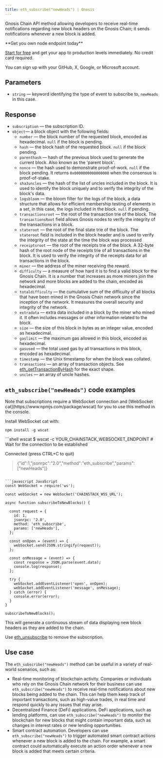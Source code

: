 ---
title: eth_subscribe("newHeads") | Gnosis
---

Gnosis Chain API method allowing developers to receive real-time notifications regarding new block headers on the Gnosis Chain; it sends notifications whenever a new block is added.

<Check>
**Get you own node endpoint today**

[Start for free](https://console.chainstack.com/) and get your app to production levels immediately. No credit card required.

You can sign up with your GitHub, X, Google, or Microsoft account.
</Check>


## Parameters

* `string` — keyword identifying the type of event to subscribe to, `newHeads` in this case.

## Response

* `subscription` — the subscription ID.
* `object`— a block object with the following fields:
  + `number` — the block number of the requested block, encoded as hexadecimal. `null` if the block is pending.
  + `hash` — the block hash of the requested block. `null` if the block pending.
  + `parenthash` — hash of the previous block used to generate the current block. Also known as the 'parent block'.
  + `nonce` — the hash used to demonstrate proof-of-work. `null` if the block pending. It returns `0x0000000000000000` when the consensus is proof-of-stake.
  + `sha3uncles` — the hash of the list of uncles included in the block. It is used to identify the block uniquely and to verify the integrity of the block's data.
  + `logsbloom` — the bloom filter for the logs of the block, a data structure that allows for efficient membership testing of elements in a set, in this case, the logs included in the block. `null` if pending.
  + `transactionsroot` — the root of the transaction trie of the block. The `transactionsRoot` field allows Gnosis nodes to verify the integrity of the transactions in a block.
  + `stateroot` — the root of the final state trie of the block. The `stateroot` field is included in the block header and is used to verify the integrity of the state at the time the block was processed
  + `receiptsroot` — the root of the receipts trie of the block. A 32-byte hash of the root node of the receipts trie of all transactions in the block. It is used to verify the integrity of the receipts data for all transactions in the block.
  + `miner` — the address of the miner receiving the reward.
  + `difficulty` — a measure of how hard it is to find a valid block for the Gnosis Chain. It is a number that increases as more miners join the network and more blocks are added to the chain, encoded as hexadecimal.
  + `totaldifficulty` — the cumulative sum of the difficulty of all blocks that have been mined in the Gnosis Chain network since the inception of the network. It measures the overall security and integrity of the network.
  + `extradata` — extra data included in a block by the miner who mined it. It often includes messages or other information related to the block.
  + `size` — the size of this block in bytes as an integer value, encoded as hexadecimal.
  + `gaslimit` — the maximum gas allowed in this block, encoded as hexadecimal.
  + `gasused` — the total used gas by all transactions in this block, encoded as hexadecimal.
  + `timestamp` — the Unix timestamp for when the block was collated.
  + `transactions` — an array of transaction objects. See [eth\_getTransactionByHash](/api-reference/gnosis_node_api/transaction_info/eth_getTransactionByHash) for the exact shape.
  + `uncles` — an array of uncle hashes.

## `eth_subscribe("newHeads")` code examples

<Note>
Note that subscriptions require a WebSocket connection and [WebSocket cat](https://www.npmjs.com/package/wscat) for you to use this method in the console.

Install WebSocket cat with:

`npm install -g wscat`
</Note>

<CodeGroup>
```shell wscat
$ wscat -c YOUR_CHAINSTACK_WEBSOCKET_ENDPOINT
# Wait for the connection to be established

Connected (press CTRL+C to quit)

> {"id":1,"jsonrpc":"2.0","method":"eth_subscribe","params":["newHeads"]}
```

```javascript JavaScript
const WebSocket = require('ws');

const webSocket = new WebSocket('CHAINSTACK_WSS_URL');

async function subscribeToNewBlocks() {
  
  const request = {
    id: 1,
    jsonrpc: '2.0',
    method: 'eth_subscribe',
    params: ['newHeads'],
  };

  const onOpen = (event) => {
    webSocket.send(JSON.stringify(request));
  };

  const onMessage = (event) => {
    const response = JSON.parse(event.data);
    console.log(response);
  };

  try {
    webSocket.addEventListener('open', onOpen);
    webSocket.addEventListener('message', onMessage);
  } catch (error) {
    console.error(error);
  }
}

subscribeToNewBlocks();
```
</CodeGroup>


This will generate a continuous stream of data displaying new block headers as they are added to the chain.

Use [eth\_unsubscribe](/api-reference/gnosis-native-unsubscribe) to remove the subscription.

## Use case

The `eth_subscribe("newHeads")` method can be useful in a variety of real-world scenarios, such as:

* Real-time monitoring of blockchain activity. Companies or individuals who rely on the Gnosis Chain network for their business can use `eth_subscribe("newHeads")` to receive real-time notifications about new blocks being added to the chain. This can help them keep track of important transactions, such as high-value trades, in real time and respond quickly to any issues that may arise.
* Decentralized Finance (DeFi) applications. DeFi applications, such as lending platforms, can use `eth_subscribe("newHeads")` to monitor the blockchain for new blocks that might contain important data, such as changes in interest rates or new lending opportunities.
* Smart contract automation. Developers can use `eth_subscribe("newHeads")` to trigger automated smart contract actions whenever a new block is added to the chain. For example, a smart contract could automatically execute an action order whenever a new block is added that meets certain criteria.